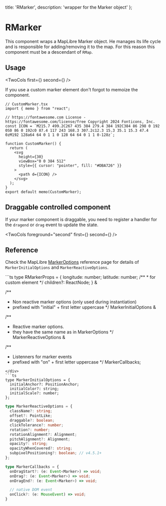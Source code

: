   title: 'RMarker',
  description: 'wrapper for the Marker object'
};


# RMarker

This component wraps a MapLibre Marker object. He manages its life cycle and is
responsible for adding/removing it to the map. For this reason this component
must be a descendant of `RMap`.

## Usage


<TwoCols first={<ShikiContent html={basicCode} />} second={<Basic />} />

If you use a custom marker element don't forgot to memoize the component.

```tsx
// CustomMarker.tsx
import { memo } from "react";

// https://fontawesome.com License - https://fontawesome.com/license/free Copyright 2024 Fonticons, Inc.
const ICON = `M215.7 499.2C267 435 384 279.4 384 192C384 86 298 0 192 0S0 86 0 192c0 87.4 117 243 168.3 307.2c12.3 15.3 35.1 15.3 47.4 0zM192 128a64 64 0 1 1 0 128 64 64 0 1 1 0-128z`;

function CustomMarker() {
  return (
    <svg
      height={30}
      viewBox="0 0 384 512"
      style={{ cursor: "pointer", fill: "#DBA726" }}
    >
      <path d={ICON} />
    </svg>
  );
}
export default memo(CustomMarker);
```

## Draggable controlled component

If your marker component is draggable, you need to register a handler for the `dragend` or `drag` event
to update the state.


<TwoCols foreground="second" first={<Controlled />} second={<ShikiContent html={controlledCode} />} />



## Reference

Check the MapLibre [MarkerOptions](https://maplibre.org/maplibre-gl-js/docs/API/type-aliases/MarkerOptions/) reference page for details of `MarkerInitialOptions` and `MarkerReactiveOptions`.

<div className="grid grid-cols-1 lg:grid-cols-2 gap-4 my-4">
<div className="row-span-3">
```ts
type RMarkerProps =
  {
    longitude: number;
    latitude: number;
    /**
     * for custom element
     */
    children?: ReactNode;
  } &

  /**
   * Non reactive marker options (only used during instantiation)
   * prefixed with "initial" + first letter uppercase
   */
  MarkerInitialOptions &


  /**
   * Reactive marker options.
   * they have the same name as in MarkerOptions
   */
  MarkerReactiveOptions &


  /**
   * Listenners for marker events
   * prefixed with "on" + first letter uppercase
   */
  MarkerCallbacks;
```
</div>
```ts
type MarkerInitialOptions = {
  initialAnchor?: PositionAnchor;
  initialColor?: string;
  initialScale?: number;
};
```
```ts
type MarkerReactiveOptions = {
  className?: string;
  offset?: PointLike;
  draggable?: boolean;
  clickTolerance?: number;
  rotation?: number;
  rotationAlignment?: Alignment;
  pitchAlignment?: Alignment;
  opacity?: string;
  opacityWhenCovered?: string;
  subpixelPositioning?: boolean; // v4.5.1+
};
```
```ts
type MarkerCallbacks = {
  onDragStart?: (e: Event<Marker>) => void;
  onDrag?: (e: Event<Marker>) => void;
  onDragEnd?: (e: Event<Marker>) => void;

  // native DOM event
  onClick?: (e: MouseEvent) => void;
}
```
</div>
